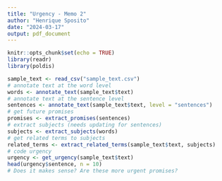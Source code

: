 ```yaml
---
title: "Urgency - Memo 2"
author: "Henrique Sposito"
date: "2024-03-17"
output: pdf_document
---
```


```r
knitr::opts_chunk$set(echo = TRUE)
library(readr)
library(poldis)
```

```r
sample_text <- read_csv("sample_text.csv")
# annotate text at the word level
words <- annotate_text(sample_text$text)
# annotate text at the sentence level
sentences <- annotate_text(sample_text$text, level = "sentences")
# get future promises
promises <- extract_promises(sentences)
# extract subjects (needs updating for sentences)
subjects <- extract_subjects(words)
# get related terms to subjects
related_terms <- extract_related_terms(sample_text$text, subjects)
# code urgency
urgency <- get_urgency(sample_text$text)
head(urgency$sentence, n = 10)
# Does it makes sense? Are these more urgent promises?
```

